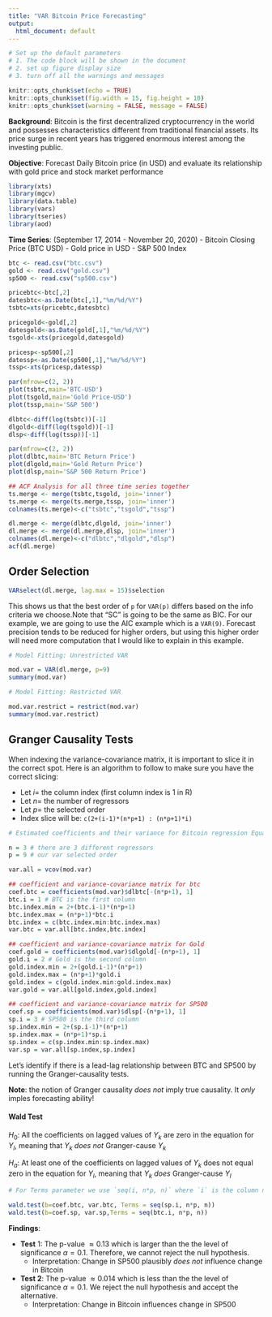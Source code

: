 ```yaml
---
title: "VAR Bitcoin Price Forecasting"
output:
  html_document: default
---
```


```r

# Set up the default parameters
# 1. The code block will be shown in the document
# 2. set up figure display size
# 3. turn off all the warnings and messages

knitr::opts_chunk$set(echo = TRUE)
knitr::opts_chunk$set(fig.width = 15, fig.height = 10)
knitr::opts_chunk$set(warning = FALSE, message = FALSE)

```

__Background__: Bitcoin is the first decentralized cryptocurrency in the world and possesses characteristics different from traditional financial assets. Its price surge in recent years has triggered enormous interest among the investing public.

__Objective__: Forecast Daily Bitcoin price (in USD) and evaluate its relationship with gold price and stock market performance


```r

library(xts)
library(mgcv)
library(data.table)
library(vars)
library(tseries)
library(aod)

```

__Time Series__: (September 17, 2014 - November 20, 2020)
- Bitcoin Closing Price (BTC USD)
- Gold price in USD
- S&P 500 Index

```r

btc <- read.csv("btc.csv")
gold <- read.csv("gold.csv")
sp500 <- read.csv("sp500.csv")

pricebtc<-btc[,2]
datesbtc<-as.Date(btc[,1],"%m/%d/%Y")
tsbtc=xts(pricebtc,datesbtc)

pricegold<-gold[,2]
datesgold<-as.Date(gold[,1],"%m/%d/%Y")
tsgold<-xts(pricegold,datesgold)

pricesp<-sp500[,2]
datessp<-as.Date(sp500[,1],"%m/%d/%Y")
tssp<-xts(pricesp,datessp)

par(mfrow=c(2, 2))
plot(tsbtc,main='BTC-USD')
plot(tsgold,main='Gold Price-USD')
plot(tssp,main='S&P 500')


```

```r

dlbtc<-diff(log(tsbtc))[-1]
dlgold<-diff(log(tsgold))[-1]
dlsp<-diff(log(tssp))[-1]

par(mfrow=c(2, 2))
plot(dlbtc,main='BTC Return Price')
plot(dlgold,main='Gold Return Price')
plot(dlsp,main='S&P 500 Return Price')

```

```r

## ACF Analysis for all three time series together
ts.merge <- merge(tsbtc,tsgold, join='inner')
ts.merge <- merge(ts.merge,tssp, join='inner')
colnames(ts.merge)<-c("tsbtc","tsgold","tssp")

dl.merge <- merge(dlbtc,dlgold, join='inner')
dl.merge <- merge(dl.merge,dlsp, join='inner')
colnames(dl.merge)<-c("dlbtc","dlgold","dlsp")
acf(dl.merge)

```

## Order Selection

```r

VARselect(dl.merge, lag.max = 15)$selection

```

This shows us that the best order of `p` for `VAR(p)` differs based on the info criteria we choose.Note that "SC" is going to be the same as BIC. For our example, we are going to use the AIC example which is a `VAR(9)`. Forecast precision tends to be reduced for higher orders, but using this higher order will need more computation that I would like to explain in this example.

```r

# Model Fitting: Unrestricted VAR

mod.var = VAR(dl.merge, p=9)
summary(mod.var)

# Model Fitting: Restricted VAR    

mod.var.restrict = restrict(mod.var)
summary(mod.var.restrict)

``` 

## Granger Causality Tests

When indexing the variance-covariance matrix, it is important to slice it in the correct spot. Here is an algorithm to follow to make sure you have the correct slicing:

- Let $i=$ the column index (first column index is 1 in R)
- Let $n=$ the number of regressors
- Let $p=$ the selected order
- Index slice will be: `c(2+(i-1)*(n*p+1) : (n*p+1)*i)`


```r

# Estimated coefficients and their variance for Bitcoin regression Equation

n = 3 # there are 3 different regressors 
p = 9 # our var selected order

var.all = vcov(mod.var)

## coefficient and variance-covariance matrix for btc
coef.btc = coefficients(mod.var)$dlbtc[-(n*p+1), 1]
btc.i = 1 # BTC is the first column
btc.index.min = 2+(btc.i-1)*(n*p+1) 
btc.index.max = (n*p+1)*btc.i
btc.index = c(btc.index.min:btc.index.max)
var.btc = var.all[btc.index,btc.index]

## coefficient and variance-covariance matrix for Gold
coef.gold = coefficients(mod.var)$dlgold[-(n*p+1), 1]
gold.i = 2 # Gold is the second column
gold.index.min = 2+(gold.i-1)*(n*p+1) 
gold.index.max = (n*p+1)*gold.i
gold.index = c(gold.index.min:gold.index.max)
var.gold = var.all[gold.index,gold.index]

## coefficient and variance-covariance matrix for SP500
coef.sp = coefficients(mod.var)$dlsp[-(n*p+1), 1]
sp.i = 3 # SP500 is the third column
sp.index.min = 2+(sp.i-1)*(n*p+1) 
sp.index.max = (n*p+1)*sp.i
sp.index = c(sp.index.min:sp.index.max)
var.sp = var.all[sp.index,sp.index]

```

Let's identify if there is a lead-lag relationship between BTC and SP500 by running the Granger-causality tests. 

__Note__: the notion of Granger causality _does not_ imply true causality. It _only_ imples forecasting ability!

#### Wald Test

$H_{0}$: All the coefficients on lagged values of $Y_{k}$ are zero in the equation for $Y_{l}$, meaning that $Y_{k}$ _does not_ Granger-cause $Y_{k}$

$H_{a}$: At least one of the coefficients on lagged values of $Y_{k}$ does not equal zero in the equation for $Y_{l}$, meaning that $Y_{k}$ _does_ Granger-cause $Y_{l}$

```r

# For Terms parameter we use `seq(i, n*p, n)` where `i` is the column number we are looking for 

wald.test(b=coef.btc, var.btc, Terms = seq(sp.i, n*p, n)) 
wald.test(b=coef.sp, var.sp,Terms = seq(btc.i, n*p, n))

```
__Findings__:

- __Test__ 1: The p-value $\approx 0.13$ which is larger than the the level of significance $\alpha =0.1$. Therefore, we cannot reject the null hypothesis. 
  - Interpretation: Change in SP500 plausibly _does not_ influence change in Bitcoin
  
- __Test 2__: The p-value $\approx 0.014$ which is less than the the level of significance $\alpha =0.1$. We reject the null hypothesis and accept the alternative.
  - Interpretation: Change in Bitcoin influences change in SP500
  

